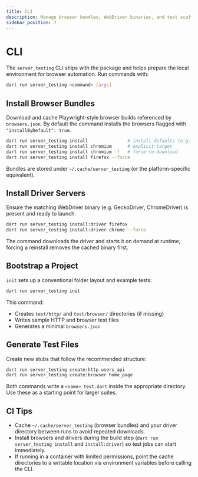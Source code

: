 ```yaml
---
title: CLI
description: Manage browser bundles, WebDriver binaries, and test scaffolding
sidebar_position: 7
---
```


# CLI

The `server_testing` CLI ships with the package and helps prepare the local environment for browser automation. Run commands with:

```bash
dart run server_testing <command> [args]
```

## Install Browser Bundles

Download and cache Playwright-style browser builds referenced by `browsers.json`. By default the command installs the browsers flagged with `"installByDefault": true`.

```bash
dart run server_testing install               # install defaults (e.g. firefox)
dart run server_testing install chromium      # explicit target
dart run server_testing install chromium -f   # force re-download
dart run server_testing install firefox --force
```

Bundles are stored under `~/.cache/server_testing` (or the platform-specific equivalent).

## Install Driver Servers

Ensure the matching WebDriver binary (e.g. GeckoDriver, ChromeDriver) is present and ready to launch.

```bash
dart run server_testing install:driver firefox
dart run server_testing install:driver chrome --force
```

The command downloads the driver and starts it on demand at runtime; forcing a reinstall removes the cached binary first.

## Bootstrap a Project

`init` sets up a conventional folder layout and example tests:

```bash
dart run server_testing init
```

This command:
- Creates `test/http/` and `test/browser/` directories (if missing)
- Writes sample HTTP and browser test files
- Generates a minimal `browsers.json`

## Generate Test Files

Create new stubs that follow the recommended structure:

```bash
dart run server_testing create:http users_api
dart run server_testing create:browser home_page
```

Both commands write a `<name>_test.dart` inside the appropriate directory. Use these as a starting point for larger suites.

## CI Tips
- Cache `~/.cache/server_testing` (browser bundles) and your driver directory between runs to avoid repeated downloads.
- Install browsers and drivers during the build step (`dart run server_testing install` and `install:driver`) so test jobs can start immediately.
- If running in a container with limited permissions, point the cache directories to a writable location via environment variables before calling the CLI.
